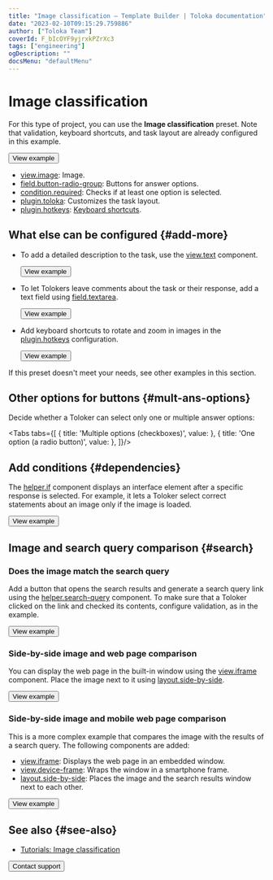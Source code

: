 ```yaml
---
title: "Image classification — Template Builder | Toloka documentation"
date: "2023-02-10T09:15:29.759886"
author: ["Toloka Team"]
coverId: F_bIcOYF9yjrxkPZrXc3
tags: ["engineering"]
ogDescription: ""
docsMenu: "defaultMenu"
---
```



# Image classification

For this type of project, you can use the **Image classification** preset. Note that validation, keyboard shortcuts, and task layout are already configured in this example.

<Button themeColor="light" view="default" size="l" type="link" url="https://ya.cc/t/EmabzTqA3ttFVs">View example</Button>

<Cut title="Components used in the example">

- [view.image](/docs/template-builder/reference/view.image): Image.
- [field.button-radio-group](/docs/template-builder/reference/field.button-radio-group): Buttons for answer options.
- [condition.required](/docs/template-builder/reference/condition.required): Checks if at least one option is selected.
- [plugin.toloka](/docs/template-builder/reference/plugin.toloka): Customizes the task layout.
- [plugin.hotkeys](/docs/template-builder/reference/plugin.hotkeys): [Keyboard shortcuts](/docs/template-builder/best-practices/hotkeys).

</Cut>

<TolokaTbSourceAddMedia/>

## What else can be configured {#add-more}

- To add a detailed description to the task, use the [view.text](/docs/template-builder/reference/view.text) component.

  <Button themeColor="light" view="default" size="l" type="link" url="https://ya.cc/t/VfAHjs2V3ttFWX">View example</Button>

- To let Tolokers leave comments about the task or their response, add a text field using [field.textarea](/docs/template-builder/reference/field.textarea).

  <Button themeColor="light" view="default" size="l" type="link" url="https://ya.cc/t/iMo8AGit3ttFWz">View example</Button>

- Add keyboard shortcuts to rotate and zoom in images in the [plugin.hotkeys](/docs/template-builder/reference/plugin.hotkeys) configuration.

  <Button themeColor="light" view="default" size="l" type="link" url="https://ya.cc/t/gLh9ufLx3ttFXM">View example</Button>

If this preset doesn't meet your needs, see other examples in this section.

## Other options for buttons {#mult-ans-options}

Decide whether a Toloker can select only one or multiple answer options:

<Tabs tabs={[
  { title: 'Multiple options (checkboxes)', value: <ImageClassificationList1/> },
  { title: 'One option (a radio button)', value: <ImageClassificationList2/> },
]}/>

## Add conditions {#dependencies}

The [helper.if](/docs/template-builder/reference/helper.if) component displays an interface element after a specific response is selected. For example, it lets a Toloker select correct statements about an image only if the image is loaded.

<Button themeColor="light" view="default" size="l" type="link" url="https://ya.cc/t/RbqyYj2-3ttFYz">View example</Button>

## Image and search query comparison {#search}

### Does the image match the search query

Add a button that opens the search results and generate a search query link using the [helper.search-query](/docs/template-builder/reference/helper.search-query) component. To make sure that a Toloker clicked on the link and checked its contents, configure validation, as in the example.

  <Button themeColor="light" view="default" size="l" type="link" url="https://ya.cc/t/h9tN8XX73ttFZm">View example</Button>

### Side-by-side image and web page comparison

You can display the web page in the built-in window using the [view.iframe](/docs/template-builder/reference/view.iframe) component. Place the image next to it using [layout.side-by-side](/docs/template-builder/reference/layout.side-by-side).

<Button themeColor="light" view="default" size="l" type="link" url="https://ya.cc/t/vHtHEcj_3vvrRM">View example</Button>

### Side-by-side image and mobile web page comparison

This is a more complex example that compares the image with the results of a search query. The following components are added:

- [view.iframe](/docs/template-builder/reference/view.iframe): Displays the web page in an embedded window.
- [view.device-frame](/docs/template-builder/reference/view.device-frame): Wraps the window in a smartphone frame.
- [layout.side-by-side](/docs/template-builder/reference/layout.side-by-side): Places the image and the search results window next to each other.

<Button themeColor="light" view="default" size="l" type="link" url="https://ya.cc/t/a9bzsPXh3vvrwH">View example</Button>

## See also {#see-also}

- [Tutorials: Image classification](/docs/tutorials/image-classification)

<Button themeColor="light" view="default" size="l" type="link" url="/docs/guide/troubleshooting/support?form-source=template-builder-templates-image-classification">Contact support</Button>
